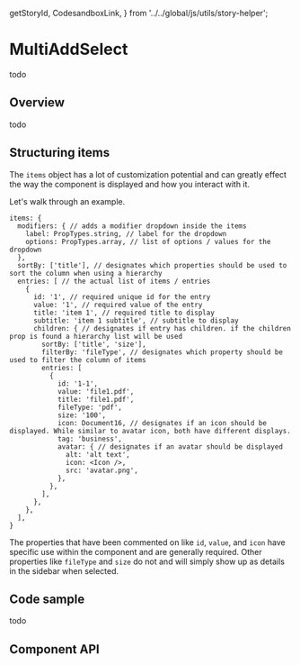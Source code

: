 <!-- `position:fixed` cause rendering issues, so do not render the modal -->

  getStoryId,
  CodesandboxLink,
} from '../../global/js/utils/story-helper';

# MultiAddSelect

todo

## Overview

todo

## Structuring items

The `items` object has a lot of customization potential and can greatly effect
the way the component is displayed and how you interact with it.

Let's walk through an example.

```
items: {
  modifiers: { // adds a modifier dropdown inside the items
    label: PropTypes.string, // label for the dropdown
    options: PropTypes.array, // list of options / values for the dropdown
  },
  sortBy: ['title'], // designates which properties should be used to sort the column when using a hierarchy
  entries: [ // the actual list of items / entries
    {
      id: '1', // required unique id for the entry
      value: '1', // required value of the entry
      title: 'item 1', // required title to display
      subtitle: 'item 1 subtitle', // subtitle to display
      children: { // designates if entry has children. if the children prop is found a hierarchy list will be used
        sortBy: ['title', 'size'],
        filterBy: 'fileType', // designates which property should be used to filter the column of items
        entries: [
          {
            id: '1-1',
            value: 'file1.pdf',
            title: 'file1.pdf',
            fileType: 'pdf',
            size: '100',
            icon: Document16, // designates if an icon should be displayed. While similar to avatar icon, both have different displays.
            tag: 'business',
            avatar: { // designates if an avatar should be displayed
              alt: 'alt text',
              icon: <Icon />,
              src: 'avatar.png',
            },
          },
        ],
      },
    },
  ],
}
```

The properties that have been commented on like `id`, `value`, and `icon` have
specific use within the component and are generally required. Other properties
like `fileType` and `size` do not and will simply show up as details in the
sidebar when selected.

<Canvas>
  <Story id={getStoryId(MultiAddSelect.displayName, 'default')} />
</Canvas>

## Code sample

todo

## Component API

<ArgsTable />
